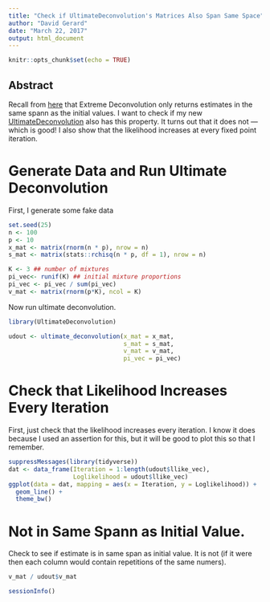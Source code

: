 ```yaml
---
title: "Check if UltimateDeconvolution's Matrices Also Span Same Space"
author: "David Gerard"
date: "March 22, 2017"
output: html_document
---
```


```r
knitr::opts_chunk$set(echo = TRUE)
```

## Abstract

Recall from [here](check_bovy.html) that Extreme Deconvolution only returns estimates in the same spann as the initial values. I want to check if my new [UltimateDeconvolution](https://github.com/dcgerard/UltimateDeconvolution) also has this property. It turns out that it does not --- which is good! I also show that the likelihood increases at every fixed point iteration.

# Generate Data and Run Ultimate Deconvolution

First, I generate some fake data

```r
set.seed(25)
n <- 100
p <- 10
x_mat <- matrix(rnorm(n * p), nrow = n)
s_mat <- matrix(stats::rchisq(n * p, df = 1), nrow = n)

K <- 3 ## number of mixtures
pi_vec<- runif(K) ## initial mixture proportions
pi_vec <- pi_vec / sum(pi_vec)
v_mat <- matrix(rnorm(p*K), ncol = K)

```

Now run ultimate deconvolution. 

```r
library(UltimateDeconvolution)

udout <- ultimate_deconvolution(x_mat = x_mat,
                                s_mat = s_mat,
                                v_mat = v_mat,
                                pi_vec = pi_vec)

```

# Check that Likelihood Increases Every Iteration

First, just check that the likelihood increases every iteration. I know it does because I used an assertion for this, but it will be good to plot this so that I remember.

```r
suppressMessages(library(tidyverse))
dat <- data_frame(Iteration = 1:length(udout$llike_vec),
                  Loglikelihood = udout$llike_vec)
ggplot(data = dat, mapping = aes(x = Iteration, y = Loglikelihood)) +
  geom_line() +
  theme_bw()
```

# Not in Same Spann as Initial Value.

Check to see if estimate is in same span as initial value. It is not (if it were then each column would contain repetitions of the same numers).

```r
v_mat / udout$v_mat
```


```r
sessionInfo()
```
